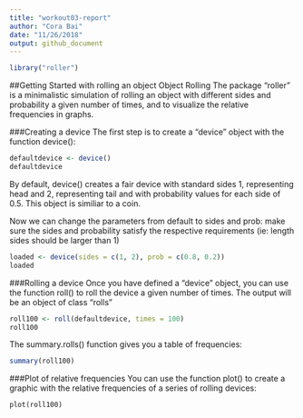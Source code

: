 ```yaml
---
title: "workout03-report"
author: "Cora Bai"
date: "11/26/2018"
output: github_document
---
```

```r
library("roller")
```
##Getting Started with rolling an object
Object Rolling
The package "roller" is a minimalistic simulation of rolling an object with different sides and probability a given number of times, and to visualize the relative frequencies in graphs.

###Creating a device
The first step is to create a "device" object with the function device():

```r
defaultdevice <- device()
defaultdevice
```

By default, device() creates a fair device with standard sides 1, representing head and 2, representing tail and with probability values for each side of 0.5. This object is similiar to a coin.

Now we can change the parameters from default to sides and prob: make sure the sides and probability satisfy the respective requirements (ie: length sides should be larger than 1)

```r
loaded <- device(sides = c(1, 2), prob = c(0.8, 0.2))
loaded
```


###Rolling a device
Once you have defined a "device" object, you can use the function roll() to roll the device a given number of times. The output will be an object of class "rolls"

```r
roll100 <- roll(defaultdevice, times = 100)
roll100
```

The summary.rolls() function gives you a table of frequencies:

```r
summary(roll100)
```

###Plot of relative frequencies
You can use the function plot() to create a graphic with the relative frequencies of a series of rolling devices:

```
plot(roll100)
```